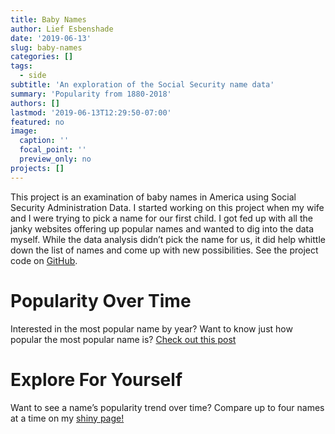 ```yaml
---
title: Baby Names
author: Lief Esbenshade
date: '2019-06-13'
slug: baby-names
categories: []
tags:
  - side
subtitle: 'An exploration of the Social Security name data'
summary: 'Popularity from 1880-2018'
authors: []
lastmod: '2019-06-13T12:29:50-07:00'
featured: no
image:
  caption: ''
  focal_point: ''
  preview_only: no
projects: []
---
```


This project is an examination of baby names in America using Social Security Administration Data. I started working on this project when my wife and I were trying to pick a name for our first child. I got fed up with all the janky websites offering up popular names and wanted to dig into the data myself. While the data analysis didn't pick the name for us, it did help whittle down the list of names and come up with new possibilities. See the project code on [GitHub](https://github.com/williamlief/nameProject). 

# Popularity Over Time
 
Interested in the most popular name by year? Want to know just how popular the most popular name is? [Check out this post](/post/baby-names-posts/baby-names-popular)

<!-- # Names and Gender -->
<!-- Curious to know what names are associated with both boys and girls, or have switched from being mostly associated with one gender to another? [Check out this post](/post/baby-names-posts/names-and-sex) -->
<!-- # Alexa App -->

# Explore For Yourself 

Want to see a name's popularity trend over time? Compare up to four names at a time on my [shiny page!](https://williamlief.shinyapps.io/NameProject/) 
